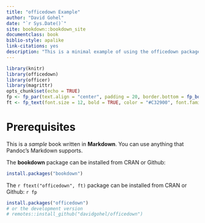 ```yaml
--- 
title: "officedown Example"
author: "David Gohel"
date: "`r Sys.Date()`"
site: bookdown::bookdown_site
documentclass: book
biblio-style: apalike
link-citations: yes
description: "This is a minimal example of using the officedown package to write a Word document."
---
```


```r
library(knitr)
library(officedown)
library(officer)
library(magrittr)
opts_chunk$set(echo = TRUE)
fp <- fp_par(text.align = "center", padding = 20, border.bottom = fp_border())
ft <- fp_text(font.size = 12, bold = TRUE, color = "#C32900", font.family = "Cambria")
```


# Prerequisites

This is a _sample_ book written in **Markdown**. You can use anything that Pandoc's Markdown supports.

The **bookdown** package can be installed from CRAN or Github:

```r
install.packages("bookdown")
```


The `r ftext("officedown", ft)` package can be installed from CRAN or Github: `r fp`

```r
install.packages("officedown")
# or the development version
# remotes::install_github("davidgohel/officedown")
```


